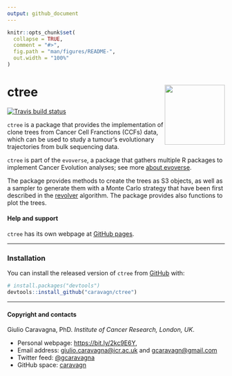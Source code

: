 ```yaml
---
output: github_document
---
```


```r
knitr::opts_chunk$set(
  collapse = TRUE,
  comment = "#>",
  fig.path = "man/figures/README-",
  out.width = "100%"
)
```

# ctree <img src='man/figures/logo.png' align="right" height="139" />

<!-- badges: start -->

[![Travis build
status](https://travis-ci.org/caravagn/ctree.svg?branch=master)](https://travis-ci.org/caravagn/ctree)
<!-- badges: end -->

`ctree` is a package that provides the implementation of clone trees from Cancer Cell Franctions (CCFs)
data, which can be used to study a tumour's evolutionary trajectories from bulk sequencing data.

`ctree` is part of the `evoverse`, a package that gathers multiple R packages to implement 
Cancer Evolution analyses; see more [about evoverse](https://caravagn.github.io/evoverse).

The package provides methods to create the trees as S3 objects, as well as a sampler to generate them 
with a Monte Carlo strategy that have been first described in the [revolver](https://caravagn.github.io/revolver)
algorithm. The package provides also functions to plot the trees.

#### Help and support

`ctree` has its own webpage at [GitHub pages](https://caravagn.github.io/ctree/).

-----

### Installation

You can install the released version of `ctree` from
[GitHub](https://github.com/) with:

``` r
# install.packages("devtools")
devtools::install_github("caravagn/ctree")
```

-----

#### Copyright and contacts

Giulio Caravagna, PhD. _Institute of Cancer Research, London, UK_.

* Personal webpage: [https://bit.ly/2kc9E6Y](https://sites.google.com/site/giuliocaravagna/), 
* Email address: [giulio.caravagna@icr.ac.uk](mailto:giulio.caravagna@icr.ac.uk) and [gcaravagn@gmail.com](mailto:gcaravagn@gmail.com)
* Twitter feed: [\@gcaravagna](https://twitter.com/gcaravagna)
* GitHub space: [caravagn](https://github.com/caravagn)